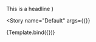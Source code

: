 

<Meta
  title="Brand Elements/Full Page/LogoPage"
  decorators={decorators}
/>

  <LogoPage>
    <LogoPageHeadline>This is a headline</LogoPageHeadline>
  </LogoPage>
)

<Story
  name="Default"
  args={{}}
>
  {Template.bind({})}
</Story>

